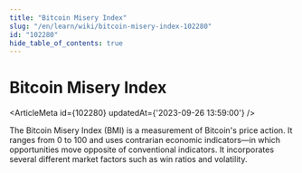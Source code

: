 ```yaml
---
title: "Bitcoin Misery Index"
slug: "/en/learn/wiki/bitcoin-misery-index-102280"
id: "102280"
hide_table_of_contents: true
---
```



# Bitcoin Misery Index

<ArticleMeta id={102280} updatedAt={'2023-09-26 13:59:00'} />
<div className='border-solid border-b border-t-0 my-4 border-[var(--ifm-color-gray-300)]' />

The Bitcoin Misery Index (BMI) is a measurement of Bitcoin's price action. It ranges from 0 to 100 and uses contrarian economic indicators—in which opportunities move opposite of conventional indicators. It incorporates several different market factors such as win ratios and volatility.
